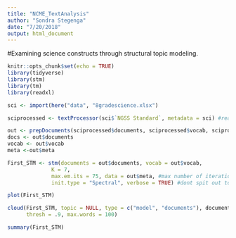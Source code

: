 ```yaml
---
title: "NCME_TextAnalysis"
author: "Sondra Stegenga"
date: "7/20/2018"
output: html_document
---
```

#Examining science constructs through structural topic modeling.

```r
knitr::opts_chunk$set(echo = TRUE)
library(tidyverse)
library(stm)
library(tm)
library(readxl)
```

```r
sci <- import(here("data", "8gradescience.xlsx")
```

```r
sciprocessed <- textProcessor(sci$`NGSS Standard`, metadata = sci) #reading in the data that are stored in a document called sci. We are also telling it to read in certain metadata
```

```r
out <- prepDocuments(sciprocessed$documents, sciprocessed$vocab, sciprocessed$meta)
docs <- out$documents
vocab <- out$vocab
meta <-out$meta
```

```r
First_STM <- stm(documents = out$documents, vocab = out$vocab,
              K = 7,
              max.em.its = 75, data = out$meta, #max number of iterations
              init.type = "Spectral", verbose = TRUE) #dont spit out too much text -verbose
```

```r

plot(First_STM)

cloud(First_STM, topic = NULL, type = c("model", "documents"), documents,
      thresh = .9, max.words = 100)
```

```r
summary(First_STM)
```